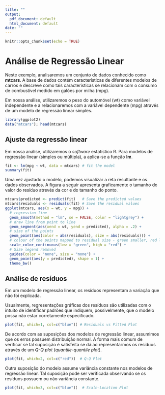 ---
title: ""
output:
  pdf_document: default
  html_document: default
date: ""
---

```{r setup, include=FALSE}
knitr::opts_chunk$set(echo = TRUE)
```

# Análise de Regressão Linear

Neste exemplo, analisaremos um conjunto de dados conhecido como **mtcars**. A base de dados contém características de diferentes modelos de carros e descreve como tais características se relacionam com o consumo de combustível medido em galões por milha (mpg).

Em nossa análise, utilizaremos o peso do automóvel (wt) como variável independente e a relacionaremos com a variável dependente (mpg) através de um modelo de regressão linear simples.

```{r}
library(ggplot2)
data("mtcars"); head(mtcars)
```

## Ajuste da regressão linear

Em nossa análise, utilizaremos o _software_ estatístico R. Para modelos de regressão linear (simples ou múltipla), a aplica-se a função **lm**.

```{r}
fit <- lm(mpg ~ wt, data = mtcars) # fit the model
summary(fit)
```

Uma vez ajustado o modelo, podemos visualizar a reta resultante e os dados observados. A figura a seguir apresenta graficamente o tamanho do valor do resíduo atrevés da cor e do tamanho do ponto.


```{r}
mtcars$predicted <- predict(fit)   # Save the predicted values
mtcars$residuals <- residuals(fit) # Save the residual values
ggplot(mtcars, aes(x = wt, y = mpg)) +
  # regression line  
  geom_smooth(method = "lm", se = FALSE, color = "lightgrey") +
  # draw line from point to line
  geom_segment(aes(xend = wt, yend = predicted), alpha = .2) +  
  # size of the points
  geom_point(aes(color = abs(residuals), size = abs(residuals))) + 
  # colour of the points mapped to residual size - green smaller, red larger
  scale_color_continuous(low = "green", high = "red") +  
  # Size legend removed
  guides(color = "none", size = "none") +                             
  geom_point(aes(y = predicted), shape = 1) +
  theme_bw()
```

## Análise de resíduos

Em um modelo de regressão linear, os resíduos representam a variação que não foi explicada.

Usualmente, regresentações gráficas dos resíduos são utilizadas com o intuito de identificar padrões que indiquem, possivelmente, que o modelo possa não estar corretamente especificado.

```{r}
plot(fit, which=1, col=c("blue")) # Residuals vs Fitted Plot
```
De acordo com as suposições dos modelos de regressão linear, assumimos que os erros possuem distribuição normal. A forma mais comum de verificar se tal suposição é satisfeita se dá ao representarmos os resíduos através de um _Q-Q plot_ (_quantile-quantile plot_).

```{r}
plot(fit, which=2, col=c("red"))  # Q-Q Plot
```
Outra suposição do modelo assume variância constante nos modelos de regressão linear. Tal suposição pode ser verificada observando se os resíduos possuem ou não variância constante.

```{r}
plot(fit, which=3, col=c("blue"))  # Scale-Location Plot
```
